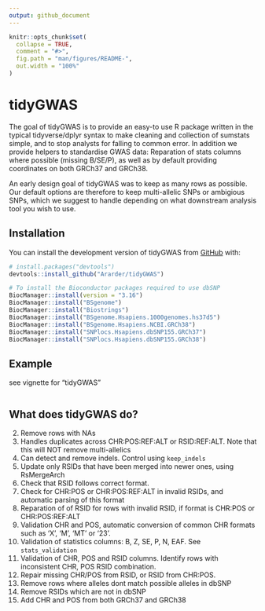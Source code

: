```yaml
---
output: github_document
---
```


<!-- README.md is generated from README.Rmd. Please edit that file -->

```r
knitr::opts_chunk$set(
  collapse = TRUE,
  comment = "#>",
  fig.path = "man/figures/README-",
  out.width = "100%"
)
```

# tidyGWAS

<!-- badges: start -->
<!-- badges: end -->

The goal of tidyGWAS is to provide an easy-to use R package written in the typical 
tidyverse/dplyr syntax to make cleaning and collection of sumstats simple, and to
stop analysts for falling to common error. In addition we provide helpers to standardise
GWAS data: Reparation of stats columns where possible (missing B/SE/P), as well
as by default providing coordinates on both GRCh37 and GRCh38.

An early design goal of tidyGWAS was to keep as many rows as possible. Our default options 
are therefore to keep multi-allelic SNPs or ambigious SNPs, which we suggest to handle
depending on what downstream analysis tool you wish to use.






## Installation

You can install the development version of tidyGWAS from [GitHub](https://github.com/) with:

``` r
# install.packages("devtools")
devtools::install_github("Ararder/tidyGWAS")

# To install the Bioconductor packages required to use dbSNP
BiocManager::install(version = "3.16")
BiocManager::install("BSgenome")
BiocManager::install("Biostrings")
BiocManager::install("BSgenome.Hsapiens.1000genomes.hs37d5")
BiocManager::install("BSgenome.Hsapiens.NCBI.GRCh38")
BiocManager::install("SNPlocs.Hsapiens.dbSNP155.GRCh37")
BiocManager::install("SNPlocs.Hsapiens.dbSNP155.GRCh38")


```

## Example

see vignette for "tidyGWAS"
```r

```


## What does tidyGWAS do?
2.  Remove rows with NAs
3.  Handles duplicates across CHR:POS:REF:ALT or RSID:REF:ALT. Note that this will NOT remove multi-allelics
4.  Can detect and remove indels. Control using `keep_indels`
5.  Update only RSIDs that have been merged into newer ones, using RsMergeArch
6.  Check that RSID follows correct format.
7.  Check for CHR:POS or CHR:POS:REF:ALT in invalid RSIDs, and automatic parsing of this format
8.  Reparation of of RSID for rows with invalid RSID, if format is CHR:POS or CHR:POS:REF:ALT
9.  Validation CHR and POS, automatic conversion of common CHR formats such as 'X', 'M', 'MT' or '23'.
10.  Validation of statistics columns: B, Z, SE, P, N, EAF. See `stats_validation`
11.  Validation of CHR, POS and RSID columns. Identify rows with inconsistent CHR, POS RSID combination.
12.  Repair missing CHR/POS from RSID, or RSID from CHR:POS. 
13.  Remove rows where alleles dont match possible alleles in dbSNP
14.  Remove RSIDs which are not in dbSNP
15.  Add CHR and POS from both GRCh37 and GRCh38
